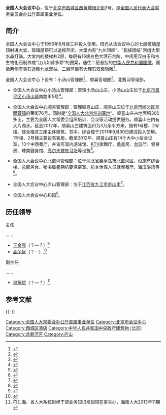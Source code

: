 {{Infobox PRCG
|机构名称 =全国人大会议中心
|标志1 = Red star.svg
|标志1说明=
|职位1 = 主任
|人员1 = [[高荣泉|高荣泉]]
|职位2 = 
|人员2 = 
|成立时间 = 
|上级机构 = [[全国人大常委会办公厅|全国人大常委会办公厅]]
|机构类型 = 全国人大常委会办公厅直属事业单位
|行政级别 = 
|组织法规 = 
|编制人数 = 
|地址1 = [[北京市|北京市]][[西城区|西城区]][[西黄城根北街|西黄城根北街]]2号
|邮编1 =
|电话1 = 
|官网1 = 
|A = 
|a =
}}
'''全国人大会议中心'''，位于[[北京市|北京市]][[西城区|西城区]][[西黄城根北街|西黄城根北街]]2号，是[[全国人民代表大会常务委员会办公厅|全国人民代表大会常务委员会办公厅]]直属[[事业单位|事业单位]]。

==简介==
全国人大会议中心于1996年8月竣工并投入使用。阳光从该会议中心的七层玻璃屋顶射进大堂，玻璃屋顶可以遥控开闭。大堂内有“九州同辉”、“民族团结”两组大型水晶灯饰。大堂内的楼梯共2层，每层有16级白色大理石台阶，中间用汉白玉和古生物化石制作成“江山如此多娇”的图案，通往二层悬挂的[[中华人民共和国国徽|中华人民共和国国徽]]。国徽两侧有青石透雕九龙双柱。二层环廊有大理石双面隐雕<ref>{{Cite web |url = http://www.liangceshiji.com/hyhw/hczl/328.html |title = 全国人大会议中心 |author =  |date = 2013-01-04 |publisher = 良策世纪 |language =  |accessdate =  |quote =  |archive-date = 2019-07-25 |archive-url = https://web.archive.org/web/20190725022726/http://www.liangceshiji.com/hyhw/hczl/328.html |dead-url = no }}</ref>。

全国人大会议中心下设有：小汤山管理部<ref>{{Cite web |url = http://www.mof.gov.cn/xinxi/zhongyangbiaoxun/gengzhenggonggao/201608/t20160819_2393846.html |title = 全国人大会议中心会议中心小汤山管理部园林绿化养护项目更正公告 |author =  |date = 2016-08-19 |publisher = 中华人民共和国财政部 |language =  |accessdate =  |quote =  |archive-date = 2019-07-26 |archive-url = https://web.archive.org/web/20190726085217/http://www.mof.gov.cn/xinxi/zhongyangbiaoxun/gengzhenggonggao/201608/t20160819_2393846.html |dead-url = no }}</ref>、顺喜管理部<ref>{{Cite web |url =http://www.mof.gov.cn/xinxi/zhongyangbiaoxun/gengzhenggonggao/201606/t20160617_2329750.html |title =全国人大会议中心会议中心顺喜管理部综合楼地下室排水及通风改造工程答疑公告 |author = |date =2016-06-17 |publisher =中华人民共和国财政部 |language = |accessdate = |quote = |archive-date =2019-07-28 |archive-url =https://web.archive.org/web/20190728221000/http://www.mof.gov.cn/xinxi/zhongyangbiaoxun/gengzhenggonggao/201606/t20160617_2329750.html |dead-url =no }}</ref>、北戴河管理部。

*全国人大会议中心小汤山管理部：管理小汤山山庄，小汤山山庄位于[[北京市|北京市]][[昌平区|昌平区]][[小汤山镇|小汤山镇]]南路甲5号<ref>{{Cite web |url = http://www.ccgp.gov.cn/cggg/zygg/jzxcs/201608/t20160818_7198839.htm |title = 全国人大会议中心会议中心小汤山管理部园林绿化养护项目竞争性磋商 |author =  |date = 2016-08-18 |publisher = 中国政府采购网 |language =  |accessdate =  |quote =  |archive-date = 2017-03-28 |archive-url = https://web.archive.org/web/20170328021155/http://www.ccgp.gov.cn/cggg/zygg/jzxcs/201608/t20160818_7198839.htm |dead-url = no }}</ref>。

*全国人大会议中心顺喜管理部：管理顺喜山庄，顺喜山庄位于[[北京市|北京市]][[顺义区|顺义区]][[高丽营镇|高丽营镇]]府荣街76号。同时是“[[全国人大培训中心|全国人大北京培训基地]]”。顺喜山庄占地面积300多亩，主要为全国人大常委会组织培训、会议等活动提供服务。顺喜山庄内有大片湖水。截至2012年，顺喜山庄建筑面积为3万余平方米，拥有1号楼、2号楼、综合楼这三座主体建筑。其中，综合楼于2011年9月30日建成投入使用。1号楼、2号楼主要设有客房。截至2012年，顺喜山庄有14个大中小型会议室，10个中西餐厅，并设有室内游泳馆、[[KTV|KTV]]歌舞厅、[[桑拿|桑拿]]房、[[台球|台球]]厅、健身房、球类健身馆、[[高尔夫球练习场|高尔夫球练习场]]等设施<ref>{{Cite web |url = http://www.sxjm.cn/details.aspx?p=59-62-690-1.html |title = 全国人大会议中心顺喜山庄 |author =  |date = 2012-10-22 |publisher = 山西省经贸学校 |language =  |accessdate =  |quote =  |archive-url = https://web.archive.org/web/20170328022444/http://www.sxjm.cn/details.aspx?p=59-62-690-1.html |archive-date = 2017-03-28 |dead-url = yes }}</ref>。

*全国人大会议中心北戴河管理部：位于[[河北省|河北省]][[秦皇岛市|秦皇岛市]][[北戴河区|北戴河区]]，设施有综合楼、总服务台、秘书局暑期机要保密室、机关休假人员就餐餐厅、海滨浴场等<ref>{{Cite web  |url =http://news.ifeng.com/a/20180814/59816133_0.shtml  |title =在北戴河，栗战书专程视察了这个地方  |author =  |date =2018-08-14  |publisher =凤凰网  |language =  |accessdate =  |quote =  |archive-date =2019-07-28  |archive-url =https://web.archive.org/web/20190728103353/http://news.ifeng.com/a/20180814/59816133_0.shtml  |dead-url =no  }}</ref>。

*全国人大会议中心庐山管理部：位于[[江西省|江西省]][[九江市|九江市]][[庐山市|庐山市]]<ref>{{Cite web |url = http://www.ccgp.gov.cn/cggg/zygg/gkzb/201802/t20180207_9565144.htm |title = 全国人大会议中心庐山管理部零星维修定点项目公开招标公告 |author =  |date = 2018-02-07 |publisher = 中国政府采购网 |language =  |accessdate =  |quote =  |archive-date = 2018-08-14 |archive-url = https://web.archive.org/web/20180814200932/http://www.ccgp.gov.cn/cggg/zygg/gkzb/201802/t20180207_9565144.htm |dead-url = no }}</ref>。

*全国人大会议中心和园<ref>{{Cite web |url = http://www.ccgp.gov.cn/cggg/zygg/gkzb/201804/t20180416_9789816.htm |title = 全国人大会议中心会议中心和园厨房设备采购项目公开招标公告 |author =  |date = 2018-04-16 |publisher = 中国政府采购网 |language =  |accessdate =  |quote =  |archive-date = 2018-08-14 |archive-url = https://web.archive.org/web/20180814200935/http://www.ccgp.gov.cn/cggg/zygg/gkzb/201804/t20180416_9789816.htm |dead-url = no }}</ref>。

==历任领导==
{{col-begin}}
{{col-2}}
; 主任
……
*[[王金亮|王金亮]]（？—？）<ref>{{Cite web |url = http://finance.ifeng.com/roll/20101202/2989535.shtml |title = 全国人大会议中心首现深圳人画作 |author =  |date = 2010-12-02 |publisher = 凤凰网 |language =  |accessdate =  |quote =  |archive-date = 2019-07-26 |archive-url = https://web.archive.org/web/20190726204401/http://finance.ifeng.com/roll/20101202/2989535.shtml |dead-url = no }}</ref>
*[[高荣泉|高荣泉]]（？—）<ref>{{Cite web |url = http://home.163.com/13/1014/15/9B5JUQBN00104JVC.html |title = 第四届人民美术学术交流展在红博馆隆重开幕 |author =  |date = 2013-10-14 |publisher = 网易 |language =  |accessdate =  |quote =  |archive-date = 2019-07-25 |archive-url = https://web.archive.org/web/20190725144126/http://home.163.com/13/1014/15/9B5JUQBN00104JVC.html |dead-url = no }}</ref>

{{col-2}}
; 副主任
……
*[[温贺斌|温贺斌]]（？—？）<ref>符仁海，省人大系统财经干部业务知识培训班在京举办，海南人大2013年11期</ref>

{{col-end}}

== 参考文献 ==
{{Reflist}}

{{-}}
{{NPC}}

[[Category:全国人大常委会办公厅直属事业单位|Category:全国人大常委会办公厅直属事业单位]]
[[Category:北京市会议中心|Category:北京市会议中心]]
[[Category:西城区酒店|Category:西城区酒店]]
[[Category:中华人民共和国中央政府建筑物_(北京)|Category:中华人民共和国中央政府建筑物 (北京)]]
[[Category:北戴河区|Category:北戴河区]]
[[Category:庐山|Category:庐山]]